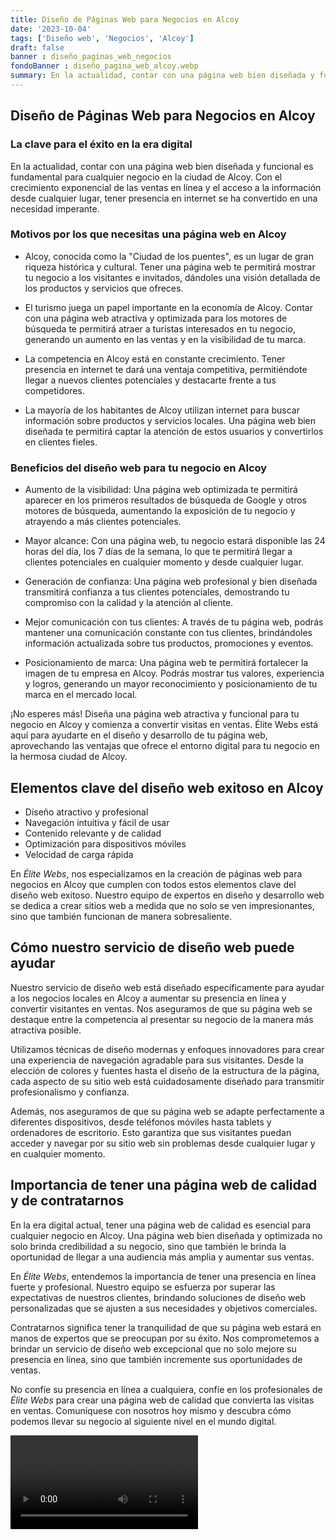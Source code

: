 ```yaml
---
title: Diseño de Páginas Web para Negocios en Alcoy
date: '2023-10-04'
tags: ['Diseño web', 'Negocios', 'Alcoy']
draft: false
banner : diseño_paginas_web_negocios
fondoBanner : diseño_pagina_web_alcoy.webp
summary: En la actualidad, contar con una página web bien diseñada y funcional es fundamental para cualquier negocio en la ciudad de Alcoy. Con el crecimiento exponencial de las ventas en línea y el acceso a la información desde cualquier lugar, tener presencia en internet se ha convertido en una necesidad imperante.
---
```


## Diseño de Páginas Web para Negocios en Alcoy

### La clave para el éxito en la era digital

En la actualidad, contar con una página web bien diseñada y funcional es fundamental para cualquier negocio en la ciudad de Alcoy. Con el crecimiento exponencial de las ventas en línea y el acceso a la información desde cualquier lugar, tener presencia en internet se ha convertido en una necesidad imperante.

### Motivos por los que necesitas una página web en Alcoy

- Alcoy, conocida como la "Ciudad de los puentes", es un lugar de gran riqueza histórica y cultural. Tener una página web te permitirá mostrar tu negocio a los visitantes e invitados, dándoles una visión detallada de los productos y servicios que ofreces.

- El turismo juega un papel importante en la economía de Alcoy. Contar con una página web atractiva y optimizada para los motores de búsqueda te permitirá atraer a turistas interesados en tu negocio, generando un aumento en las ventas y en la visibilidad de tu marca.

- La competencia en Alcoy está en constante crecimiento. Tener presencia en internet te dará una ventaja competitiva, permitiéndote llegar a nuevos clientes potenciales y destacarte frente a tus competidores.

- La mayoría de los habitantes de Alcoy utilizan internet para buscar información sobre productos y servicios locales. Una página web bien diseñada te permitirá captar la atención de estos usuarios y convertirlos en clientes fieles.

### Beneficios del diseño web para tu negocio en Alcoy

- Aumento de la visibilidad: Una página web optimizada te permitirá aparecer en los primeros resultados de búsqueda de Google y otros motores de búsqueda, aumentando la exposición de tu negocio y atrayendo a más clientes potenciales.

- Mayor alcance: Con una página web, tu negocio estará disponible las 24 horas del día, los 7 días de la semana, lo que te permitirá llegar a clientes potenciales en cualquier momento y desde cualquier lugar.

- Generación de confianza: Una página web profesional y bien diseñada transmitirá confianza a tus clientes potenciales, demostrando tu compromiso con la calidad y la atención al cliente.

- Mejor comunicación con tus clientes: A través de tu página web, podrás mantener una comunicación constante con tus clientes, brindándoles información actualizada sobre tus productos, promociones y eventos.

- Posicionamiento de marca: Una página web te permitirá fortalecer la imagen de tu empresa en Alcoy. Podrás mostrar tus valores, experiencia y logros, generando un mayor reconocimiento y posicionamiento de tu marca en el mercado local.

¡No esperes más! Diseña una página web atractiva y funcional para tu negocio en Alcoy y comienza a convertir visitas en ventas. Élite Webs está aquí para ayudarte en el diseño y desarrollo de tu página web, aprovechando las ventajas que ofrece el entorno digital para tu negocio en la hermosa ciudad de Alcoy.

<GifSeo />

<Cta />

## Elementos clave del diseño web exitoso en Alcoy

- Diseño atractivo y profesional
- Navegación intuitiva y fácil de usar
- Contenido relevante y de calidad
- Optimización para dispositivos móviles
- Velocidad de carga rápida

En *Élite Webs*, nos especializamos en la creación de páginas web para negocios en Alcoy que cumplen con todos estos elementos clave del diseño web exitoso. Nuestro equipo de expertos en diseño y desarrollo web se dedica a crear sitios web a medida que no solo se ven impresionantes, sino que también funcionan de manera sobresaliente.

## Cómo nuestro servicio de diseño web puede ayudar

Nuestro servicio de diseño web está diseñado específicamente para ayudar a los negocios locales en Alcoy a aumentar su presencia en línea y convertir visitantes en ventas. Nos aseguramos de que su página web se destaque entre la competencia al presentar su negocio de la manera más atractiva posible.

Utilizamos técnicas de diseño modernas y enfoques innovadores para crear una experiencia de navegación agradable para sus visitantes. Desde la elección de colores y fuentes hasta el diseño de la estructura de la página, cada aspecto de su sitio web está cuidadosamente diseñado para transmitir profesionalismo y confianza.

Además, nos aseguramos de que su página web se adapte perfectamente a diferentes dispositivos, desde teléfonos móviles hasta tablets y ordenadores de escritorio. Esto garantiza que sus visitantes puedan acceder y navegar por su sitio web sin problemas desde cualquier lugar y en cualquier momento.

## Importancia de tener una página web de calidad y de contratarnos

En la era digital actual, tener una página web de calidad es esencial para cualquier negocio en Alcoy. Una página web bien diseñada y optimizada no solo brinda credibilidad a su negocio, sino que también le brinda la oportunidad de llegar a una audiencia más amplia y aumentar sus ventas.

En *Élite Webs*, entendemos la importancia de tener una presencia en línea fuerte y profesional. Nuestro equipo se esfuerza por superar las expectativas de nuestros clientes, brindando soluciones de diseño web personalizadas que se ajusten a sus necesidades y objetivos comerciales.

Contratarnos significa tener la tranquilidad de que su página web estará en manos de expertos que se preocupan por su éxito. Nos comprometemos a brindar un servicio de diseño web excepcional que no solo mejore su presencia en línea, sino que también incremente sus oportunidades de ventas.

No confíe su presencia en línea a cualquiera, confíe en los profesionales de *Élite Webs* para crear una página web de calidad que convierta las visitas en ventas. Comuníquese con nosotros hoy mismo y descubra cómo podemos llevar su negocio al siguiente nivel en el mundo digital.

<Video />

<CtaBot job='Negocios' city='Alcoy'/>

<Gmaps query='Alcoy+españa+maps' />